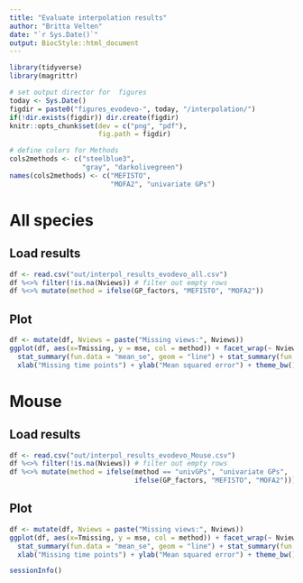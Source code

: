 ```yaml
---
title: "Evaluate interpolation results"
author: "Britta Velten"
date: "`r Sys.Date()`"
output: BiocStyle::html_document
---
```


```r
library(tidyverse)
library(magrittr)

# set output director for  figures
today <- Sys.Date()
figdir = paste0("figures_evodevo-", today, "/interpolation/")
if(!dir.exists(figdir)) dir.create(figdir)
knitr::opts_chunk$set(dev = c("png", "pdf"),
                      fig.path = figdir)
```

```r
# define colors for Methods
cols2methods <- c("steelblue3",
                  "gray", "darkolivegreen")
names(cols2methods) <- c("MEFISTO",
                         "MOFA2", "univariate GPs") 
```

# All species 
## Load results 
```r
df <- read.csv("out/interpol_results_evodevo_all.csv")
df %<>% filter(!is.na(Nviews)) # filter out empty rows
df %<>% mutate(method = ifelse(GP_factors, "MEFISTO", "MOFA2"))
```

## Plot
```r
df <- mutate(df, Nviews = paste("Missing views:", Nviews))
ggplot(df, aes(x=Tmissing, y = mse, col = method)) + facet_wrap(~ Nviews) +
  stat_summary(fun.data = "mean_se", geom = "line") + stat_summary(fun.data = "mean_se") + 
  xlab("Missing time points") + ylab("Mean squared error") + theme_bw() + scale_color_manual(values = cols2methods)
```


# Mouse
## Load results 
```r
df <- read.csv("out/interpol_results_evodevo_Mouse.csv")
df %<>% filter(!is.na(Nviews)) # filter out empty rows
df %<>% mutate(method = ifelse(method == "univGPs", "univariate GPs",
                               ifelse(GP_factors, "MEFISTO", "MOFA2")))
```

## Plot
```r
df <- mutate(df, Nviews = paste("Missing views:", Nviews))
ggplot(df, aes(x=Tmissing, y = mse, col = method)) + facet_wrap(~ Nviews) +
  stat_summary(fun.data = "mean_se", geom = "line") + stat_summary(fun.data = "mean_se") + 
  xlab("Missing time points") + ylab("Mean squared error") + theme_bw() + scale_color_manual(values = cols2methods)
```
```r
sessionInfo()
```

